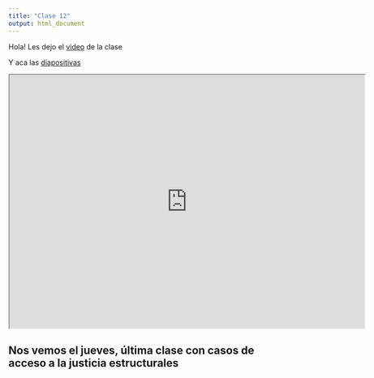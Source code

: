 ```yaml
---
title: "Clase 12"
output: html_document
---
```


Hola! Les dejo el [video](https://drive.google.com/file/d/1dK-dldZQSaTknTN-u1hj9BDH5mDAH1jU/view?usp=sharing) de la clase

Y aca las [diapositivas](https://ajlcclase12.netlify.app/)

<iframe src="https://drive.google.com/file/d/1dK-dldZQSaTknTN-u1hj9BDH5mDAH1jU/preview" width="700" height="500"></iframe>

## Nos vemos el jueves, última clase con casos de acceso a la justicia estructurales